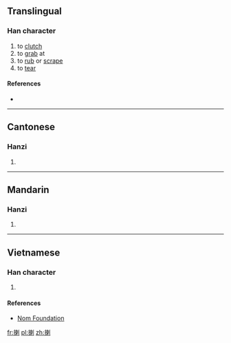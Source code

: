 ==Translingual==

===Han character===
{{Han char|rn=64|rad=手|as=09|sn=12|four=|canj=QDLN|ids=⿰扌剌}}

# to [[clutch]]
# to [[grab]] at
# to [[rub]] or [[scrape]]
# to [[tear]]

====References====
* {{Han ref|kx=0443.220|dkj=12380|dj=0794.220|hdz=31913.060|uh=63E6|ud=25574}}

----

==Cantonese==

===Hanzi===
{{yue-hanzi|jyut=[[laa2]], [[laa3]], [[laa5]]|y=la2, la3, la5}}

# {{defn|lang=yue|sort=手09}}

----

==Mandarin==

===Hanzi===
{{cmn-hanzi|pin=[[lá]] ([[la2]]), [[xiāo]] ([[xiao1]])|wg=la<sup>2</sup>, hsiao<sup>1</sup>}}

# {{defn|lang=cmn|sort=手09}}

----

==Vietnamese==

===Han character===
{{vi-hantu|rs=手09|rắc}}

# {{defn|lang=vi|sort=手09}}

====References====
* [http://nomfoundation.org/common/nom_details.php?codepoint=63e6 Nom Foundation]

[[fr:揦]]
[[pl:揦]]
[[zh:揦]]